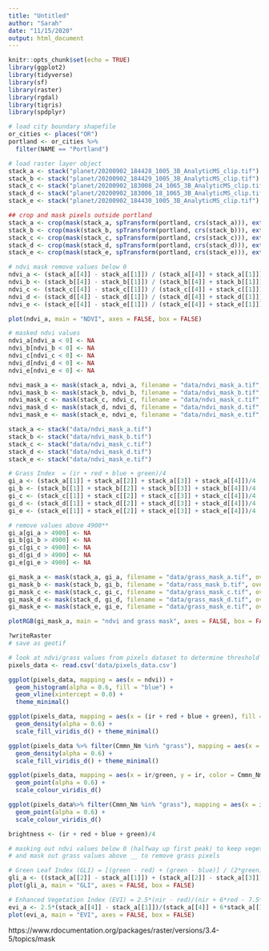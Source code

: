 ```yaml
---
title: "Untitled"
author: "Sarah"
date: "11/15/2020"
output: html_document
---
```


```r
knitr::opts_chunk$set(echo = TRUE)
library(ggplot2)
library(tidyverse)
library(sf)
library(raster)
library(rgdal)
library(tigris)
library(spdplyr)
```

```r
# load city boundary shapefile
or_cities <- places("OR")
portland <- or_cities %>%
  filter(NAME == "Portland")
```

```r
# load raster layer object
stack_a <- stack("planet/20200902_184428_1005_3B_AnalyticMS_clip.tif")
stack_b <- stack("planet/20200902_184429_1005_3B_AnalyticMS_clip.tif")
stack_c <- stack("planet/20200902_183008_24_1065_3B_AnalyticMS_clip.tif")
stack_d <- stack("planet/20200902_183006_18_1065_3B_AnalyticMS_clip.tif")
stack_e <- stack("planet/20200902_184430_1005_3B_AnalyticMS_clip.tif")

## crop and mask pixels outside portland
stack_a <- crop(mask(stack_a, spTransform(portland, crs(stack_a))), extent(portland))
stack_b <- crop(mask(stack_b, spTransform(portland, crs(stack_b))), extent(portland))
stack_c <- crop(mask(stack_c, spTransform(portland, crs(stack_c))), extent(portland))
stack_d <- crop(mask(stack_d, spTransform(portland, crs(stack_d))), extent(portland))
stack_e <- crop(mask(stack_e, spTransform(portland, crs(stack_e))), extent(portland))

# ndvi mask remove values below 0
ndvi_a <- (stack_a[[4]] - stack_a[[1]]) / (stack_a[[4]] + stack_a[[1]])
ndvi_b <- (stack_b[[4]] - stack_b[[1]]) / (stack_b[[4]] + stack_b[[1]])
ndvi_c <- (stack_c[[4]] - stack_c[[1]]) / (stack_c[[4]] + stack_c[[1]])
ndvi_d <- (stack_d[[4]] - stack_d[[1]]) / (stack_d[[4]] + stack_d[[1]])
ndvi_e <- (stack_e[[4]] - stack_e[[1]]) / (stack_e[[4]] + stack_e[[1]])

plot(ndvi_a, main = "NDVI", axes = FALSE, box = FALSE)

# masked ndvi values
ndvi_a[ndvi_a < 0] <- NA
ndvi_b[ndvi_b < 0] <- NA
ndvi_c[ndvi_c < 0] <- NA
ndvi_d[ndvi_d < 0] <- NA
ndvi_e[ndvi_e < 0] <- NA

ndvi_mask_a <- mask(stack_a, ndvi_a, filename = "data/ndvi_mask_a.tif", overwrite = T)
ndvi_mask_b <- mask(stack_b, ndvi_b, filename = "data/ndvi_mask_b.tif", overwrite = T)
ndvi_mask_c <- mask(stack_c, ndvi_c, filename = "data/ndvi_mask_c.tif", overwrite = T)
ndvi_mask_d <- mask(stack_d, ndvi_d, filename = "data/ndvi_mask_d.tif", overwrite = T)
ndvi_mask_e <- mask(stack_e, ndvi_e, filename = "data/ndvi_mask_e.tif", overwrite = T)
```

```r
stack_a <- stack("data/ndvi_mask_a.tif")
stack_b <- stack("data/ndvi_mask_b.tif")
stack_c <- stack("data/ndvi_mask_c.tif")
stack_d <- stack("data/ndvi_mask_d.tif")
stack_e <- stack("data/ndvi_mask_e.tif")

# Grass Index  = (ir + red + blue + green)/4
gi_a <- (stack_a[[1]] + stack_a[[2]] + stack_a[[3]] + stack_a[[4]])/4
gi_b <- (stack_b[[1]] + stack_b[[2]] + stack_b[[3]] + stack_b[[4]])/4
gi_c <- (stack_c[[1]] + stack_c[[2]] + stack_c[[3]] + stack_c[[4]])/4
gi_d <- (stack_d[[1]] + stack_d[[2]] + stack_d[[3]] + stack_d[[4]])/4
gi_e <- (stack_e[[1]] + stack_e[[2]] + stack_e[[3]] + stack_e[[4]])/4

# remove values above 4900**
gi_a[gi_a > 4900] <- NA
gi_b[gi_b > 4900] <- NA
gi_c[gi_c > 4900] <- NA
gi_d[gi_d > 4900] <- NA
gi_e[gi_e > 4900] <- NA

gi_mask_a <- mask(stack_a, gi_a, filename = "data/grass_mask_a.tif", overwrite = T)
gi_mask_b <- mask(stack_b, gi_b, filename = "data/rass_mask_b.tif", overwrite = T)
gi_mask_c <- mask(stack_c, gi_c, filename = "data/grass_mask_c.tif", overwrite = T)
gi_mask_d <- mask(stack_d, gi_d, filename = "data/grass_mask_d.tif", overwrite = T)
gi_mask_e <- mask(stack_e, gi_e, filename = "data/grass_mask_e.tif", overwrite = T)

plotRGB(gi_mask_a, main = "ndvi and grass mask", axes = FALSE, box = FALSE)

?writeRaster
# save as geotif
```

```r
# look at ndvi/grass values from pixels dataset to determine threshold
pixels_data <- read.csv('data/pixels_data.csv')

ggplot(pixels_data, mapping = aes(x = ndvi)) +
  geom_histogram(alpha = 0.6, fill = "blue") +
  geom_vline(xintercept = 0.0) +
  theme_minimal()

ggplot(pixels_data, mapping = aes(x = (ir + red + blue + green), fill = Cmmn_Nm)) +
  geom_density(alpha = 0.6) +
  scale_fill_viridis_d() + theme_minimal()

ggplot(pixels_data %>% filter(Cmmn_Nm %in% "grass"), mapping = aes(x = ndvi, fill = Cmmn_Nm)) +
  geom_density(alpha = 0.6) +
  scale_fill_viridis_d() + theme_minimal()

ggplot(pixels_data, mapping = aes(x = ir/green, y = ir, color = Cmmn_Nm)) +
  geom_point(alpha = 0.6) +
  scale_colour_viridis_d()

ggplot(pixels_data%>% filter(Cmmn_Nm %in% "grass"), mapping = aes(x = ir - red, y = ir + red, color = Cmmn_Nm)) +
  geom_point(alpha = 0.6) +
  scale_colour_viridis_d()

brightness <- (ir + red + blue + green)/4

# masking out ndvi values below 0 (halfway up first peak) to keep vegetation pixels
# and mask out grass values above __ to remove grass pixels
```

```r
# Green Leaf Index (GLI) = [(green - red) + (green - blue)] / (2*green) + red + blue
gli_a <- ((stack_a[[2]] - stack_a[[1]]) + (stack_a[[2]] - stack_a[[3]]))/ (2*stack_a[[2]] + stack_a[[1]] + stack_a[[3]])
plot(gli_a, main = "GLI", axes = FALSE, box = FALSE)
```

```r
# Enhanced Vegetation Index (EVI) = 2.5*(nir - red)/(nir + 6*red - 7.5*blue + 1)
evi_a <- 2.5*(stack_a[[4]] - stack_a[[1]])/(stack_a[[4]] + 6*stack_a[[1]] - 7.5*stack_a[[3]])
plot(evi_a, main = "EVI", axes = FALSE, box = FALSE)
```


https://www.rdocumentation.org/packages/raster/versions/3.4-5/topics/mask